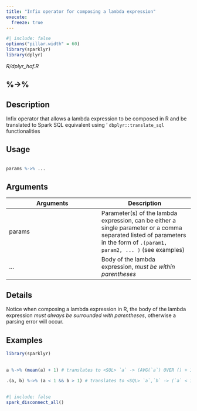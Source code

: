 ```yaml
---
title: "Infix operator for composing a lambda expression"
execute:
  freeze: true
---
```


```r
#| include: false
options("pillar.width" = 60)
library(sparklyr) 
library(dplyr)
```

*R/dplyr_hof.R*

## %->%

## Description
 Infix operator that allows a lambda expression to be composed in R and be translated to Spark SQL equivalent using ' `dbplyr::translate_sql` functionalities 


## Usage
```r
 
params %->% ... 
```

## Arguments
|Arguments|Description|
|---|---|
| params | Parameter(s) of the lambda expression, can be either a single parameter or a comma separated listed of parameters in the form of `.(param1, param2, ... )` (see examples) |
| ... | Body of the lambda expression, *must be within parentheses* |

## Details
 Notice when composing a lambda expression in R, the body of the lambda expression *must always be surrounded with parentheses*, otherwise a parsing error will occur. 




## Examples
```r
library(sparklyr)
 
 
a %->% (mean(a) + 1) # translates to <SQL> `a` -> (AVG(`a`) OVER () + 1.0) 
 
.(a, b) %->% (a < 1 && b > 1) # translates to <SQL> `a`,`b` -> (`a` < 1.0 AND `b` > 1.0) 
 
```



```r
#| include: false
spark_disconnect_all()
```
